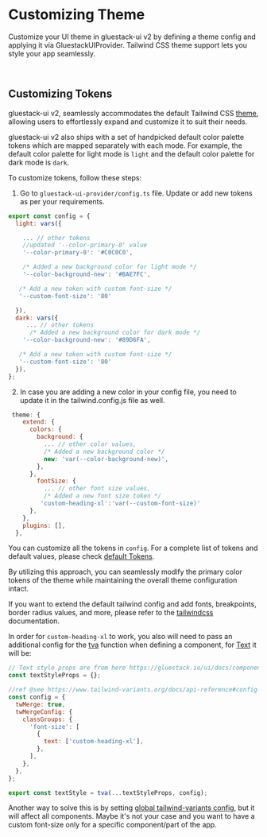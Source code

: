 # Customizing Theme

Customize your UI theme in gluestack-ui v2 by defining a theme config and applying it via GluestackUIProvider. Tailwind CSS theme support lets you style your app seamlessly.

<br />

## Customizing Tokens

gluestack-ui v2, seamlessly accommodates the default Tailwind CSS [theme](https://tailwindcss.com/docs/theme), allowing users to effortlessly expand and customize it to suit their needs.

gluestack-ui v2 also ships with a set of handpicked default color palette tokens which are mapped separately with each mode. For example, the default color palette for light mode is `light` and the default color palette for dark mode is `dark`.

To customize tokens, follow these steps:

1. Go to `gluestack-ui-provider/config.ts` file. Update or add new tokens as per your requirements.

```jsx
export const config = {
  light: vars({

    ... // other tokens
    //updated '--color-primary-0' value
    '--color-primary-0': '#C0C0C0',

    /* Added a new background color for light mode */
    '--color-background-new': '#BAE7FC',

   /* Add a new token with custom font-size */
   '--custom-font-size': '80'

  }),
  dark: vars({
     ... // other tokens
      /* Added a new background color for dark mode */
    '--color-background-new': '#89D6FA',

   /* Add a new token with custom font-size */
   '--custom-font-size': '80'
  }),
};

```

2. In case you are adding a new color in your config file, you need to update it in the tailwind.config.js file as well.

```jsx
 theme: {
    extend: {
      colors: {
        background: {
          ... // other color values,
          /* Added a new background color */
          new: 'var(--color-background-new)',
        },
      },
        fontSize: {
          ... // other font size values,
          /* Added a new font size token */
         'custom-heading-xl':'var(--custom-font-size)'
      },
    },
    plugins: [],
  },
```

You can customize all the tokens in `config`. For a complete list of tokens and default values, please check [default Tokens](https://gluestack.io/ui/docs/home/theme-configuration/default-tokens).

By utilizing this approach, you can seamlessly modify the primary color tokens of the theme while maintaining the overall theme configuration intact.

If you want to extend the default tailwind config and add fonts, breakpoints, border radius values, and more, please refer to the [tailwindcss](https://tailwindcss.com/docs/theme#customizing-the-default-theme) documentation.

In order for `custom-heading-xl` to work, you also will need to pass an additional config for the [tva](https://gluestack.io/ui/docs/home/getting-started/gluestack-ui-nativewind-utils#tva-tailwind-variant-authority) function when defining a component, for [Text](https://gluestack.io/ui/docs/components/text) it will be:

```jsx
// Text style props are from here https://gluestack.io/ui/docs/components/text (step 3, the one from styles.tsx)
const textStyleProps = {};

//ref @see https://www.tailwind-variants.org/docs/api-reference#config-optional
const config = {
  twMerge: true,
  twMergeConfig: {
    classGroups: {
      'font-size': [
        {
          text: ['custom-heading-xl'],
        },
      ],
    },
  },
};

export const textStyle = tva(...textStyleProps, config);
```

Another way to solve this is by setting [global tailwind-variants config](https://www.tailwind-variants.org/docs/config#global-config), but it will affect all components. Maybe it's not your case and you want to have a custom font-size only for a specific component/part of the app.